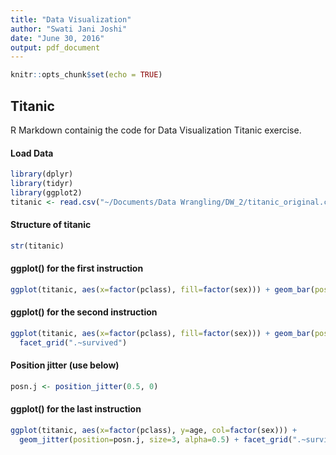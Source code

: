 ```yaml
---
title: "Data Visualization"
author: "Swati Jani Joshi"
date: "June 30, 2016"
output: pdf_document
---
```


```r
knitr::opts_chunk$set(echo = TRUE)
```

## Titanic

R Markdown containig the code for Data Visualization Titanic exercise.

#### Load Data
```r
library(dplyr)
library(tidyr)
library(ggplot2)
titanic <- read.csv("~/Documents/Data Wrangling/DW_2/titanic_original.csv")
```

#### Structure of titanic
```r
str(titanic)
```

#### ggplot() for the first instruction
```r
ggplot(titanic, aes(x=factor(pclass), fill=factor(sex))) + geom_bar(position="dodge")
```

#### ggplot() for the second instruction
```r
ggplot(titanic, aes(x=factor(pclass), fill=factor(sex))) + geom_bar(position="dodge") +
  facet_grid(".~survived")
```

#### Position jitter (use below)
```r
posn.j <- position_jitter(0.5, 0)
```

#### ggplot() for the last instruction
```r
ggplot(titanic, aes(x=factor(pclass), y=age, col=factor(sex))) + 
  geom_jitter(position=posn.j, size=3, alpha=0.5) + facet_grid(".~survived")
```